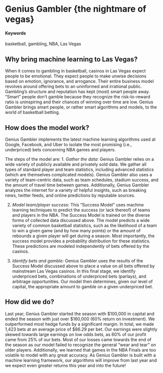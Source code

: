 # Genius Gambler {the nightmare of vegas}

#### Keywords

basketball, gambling, NBA, Las Vegas 

## Why bring machine learning to Las Vegas?

When it comes to gambling in basketball, casinos in Las Vegas expect people to be emotional. They expect people to make unwise decisions based on emotion, ignorance, and arrogance. Their entire business model revolves around offering bets to an uninformed and irrational public. Gambling's structure and reputation has kept (most) smart people away. "Smart" people don't gamble because they recognize the risk-to-reward ratio is uninspiring and their chances of winning over time are low. Genius Gambler brings smart people, or rather smart algorithms and models, to the world of basketball betting. 

## How does the model work?

Genius Gambler implements the latest machine learning algorithms used at Google, Facebook, and Uber to isolate the most promising (i.e., underpriced) bets concerning NBA games and players.

The steps of the model are: 
1. *Gather the data*:
Genius Gambler relies on a wide variety of publicly available and privately sold data. We gather all types of standard player and team statistics, including advanced statistics (which are themselves complicated models). Genius Gambler also uses a variety of team-centric data, such as team schedules, stadium success, and the amount of travel time between games. Additionally, Genius Gambler analyzes the internet for a variety of helpful insights, such as breaking news, twitter feeds, and online predictions by reputable sources. 

2. *Model team/player success*:
This "Success Model" uses machine learning techniques to predict the success (or lack thereof) of teams and players in the NBA. The Success Model is trained on the diverse forms of collected data discussed above. The model predicts a wide variety of common basketball statistics, such as the likelihood of a team to win a given game (and by how many points) or the amount of rebounds a given player will get during a season. Most importantly, the success model provides a probability distribution for these statistics. These predictions are modeled independently of bets offered by the casinos.

3. *Identify bets and gamble*:
Genius Gambler uses the results of the Success Model discussed above to place a value on all bets offered by mainstream Las Vegas casinos. In this final stage, we identify underpriced bets, combinations of underpriced bets (parlays), and arbitrage opportunities. Our model then determines, given our level of capital, the appropriate amount to gamble on a given underpriced bet.

## How did we do?

Last year, Genius Gambler started the season with $100,000 in capital and ended the season with just over $160,000 (60% return on investment). We outperformed most hedge funds by a significant margin. In total, we made 1,423 bets at an average price of $86.29 per bet. Our earnings were slightly skewed towards large earnings on low odds bets, as 60% of our profit came from 25% of our bets. Most of our losses came towards the end of the season as our model failed to recognize the general "wear and tear" on older players. Additionally, we learned that games in the NBA Finals are too volatile to model with any great accuracy. As Genius Gambler is built with a machine learning framework, our algorithms will improve from last year and we expect even greater returns this year and into the future!
